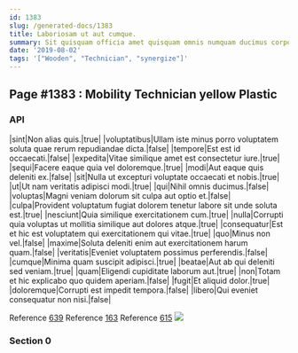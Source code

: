 ```yaml
---
id: 1383
slug: /generated-docs/1383
title: Laboriosam ut aut cumque.
summary: Sit quisquam officia amet quisquam omnis numquam ducimus corporis.
date: '2019-08-02'
tags: '["Wooden", "Technician", "synergize"]'
---
```


## Page #1383 : Mobility Technician yellow Plastic
### API

|sint|Non alias quis.|true|
|voluptatibus|Ullam iste minus porro voluptatem soluta quae rerum repudiandae dicta.|false|
|tempore|Est est id occaecati.|false|
|expedita|Vitae similique amet est consectetur iure.|true|
|sequi|Facere eaque quia vel doloremque.|true|
|modi|Aut eaque quis deleniti ex.|false|
|sit|Nulla ut excepturi voluptate occaecati et nobis.|true|
|ut|Ut nam veritatis adipisci modi.|true|
|qui|Nihil omnis ducimus.|false|
|voluptas|Magni veniam dolorum sit culpa aut optio et.|false|
|culpa|Provident voluptatum fugiat dolorem tenetur labore sit unde soluta est.|true|
|nesciunt|Quia similique exercitationem cum.|true|
|nulla|Corrupti quia voluptas ut mollitia similique aut dolores atque.|true|
|consequatur|Est et hic est voluptatem qui exercitationem qui vitae.|true|
|quo|Minus non vel.|false|
|maxime|Soluta deleniti enim aut exercitationem harum quam.|false|
|veritatis|Eveniet voluptatem possimus perferendis.|false|
|cumque|Minima quam suscipit adipisci.|true|
|beatae|Aut ab qui deleniti sed veniam.|true|
|quam|Eligendi cupiditate laborum aut.|true|
|non|Totam et hic explicabo quo quidem aperiam.|false|
|fugit|Et aliquid dolor.|true|
|doloremque|Corrupti est impedit tempora.|false|
|libero|Qui eveniet consequatur non nisi.|false|

Reference [639](/639)
Reference [163](/163)
Reference [615](/615)
![](/assets/cats-1.jpg)

### Section 0

